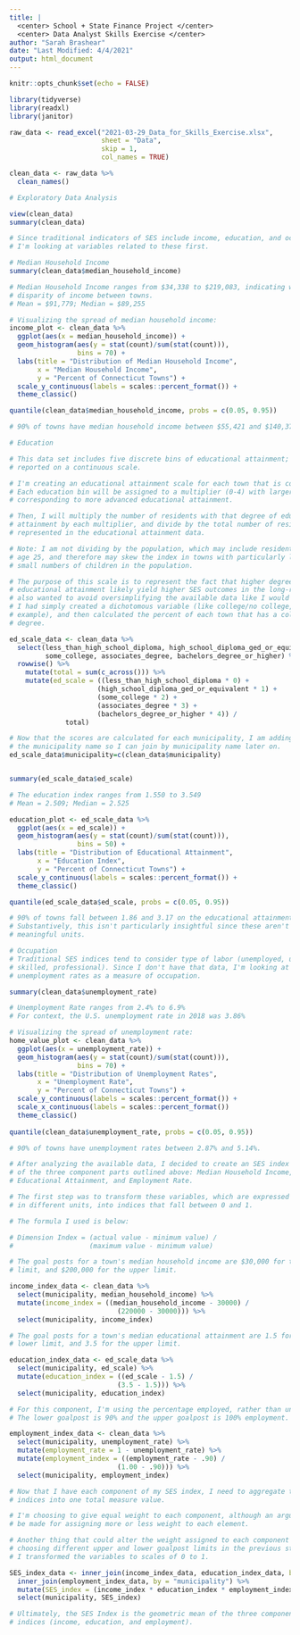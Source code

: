 ```yaml
---
title: |
  <center> School + State Finance Project </center>
  <center> Data Analyst Skills Exercise </center>
author: "Sarah Brashear"
date: "Last Modified: 4/4/2021"
output: html_document
---
```


```r
knitr::opts_chunk$set(echo = FALSE)
```

```r
library(tidyverse)
library(readxl)
library(janitor)
```

```r
raw_data <- read_excel("2021-03-29_Data_for_Skills_Exercise.xlsx",
                       sheet = "Data",
                       skip = 1,
                       col_names = TRUE)

clean_data <- raw_data %>%
  clean_names() 
```

```r
# Exploratory Data Analysis

view(clean_data)
summary(clean_data)

# Since traditional indicators of SES include income, education, and occupation,
# I'm looking at variables related to these first. 
```

```r
# Median Household Income
summary(clean_data$median_household_income)

# Median Household Income ranges from $34,338 to $219,083, indicating wide
# disparity of income between towns. 
# Mean = $91,779; Median = $89,255

# Visualizing the spread of median household income:
income_plot <- clean_data %>%
  ggplot(aes(x = median_household_income)) +
  geom_histogram(aes(y = stat(count)/sum(stat(count))),
                 bins = 70) +
  labs(title = "Distribution of Median Household Income",
       x = "Median Household Income",
       y = "Percent of Connecticut Towns") +
  scale_y_continuous(labels = scales::percent_format()) +
  theme_classic()

quantile(clean_data$median_household_income, probs = c(0.05, 0.95))

# 90% of towns have median household income between $55,421 and $140,375

```

```r
# Education

# This data set includes five discrete bins of educational attainment; it's not 
# reported on a continuous scale.

# I'm creating an educational attainment scale for each town that is continuous.
# Each education bin will be assigned to a multiplier (0-4) with larger values
# corresponding to more advanced educational attainment. 

# Then, I will multiply the number of residents with that degree of educational
# attainment by each multiplier, and divide by the total number of residents
# represented in the educational attainment data. 

# Note: I am not dividing by the population, which may include residents under
# age 25, and therefore may skew the index in towns with particularly large or 
# small numbers of children in the population.

# The purpose of this scale is to represent the fact that higher degrees of 
# educational attainment likely yield higher SES outcomes in the long-run. I 
# also wanted to avoid oversimplifying the available data like I would have if 
# I had simply created a dichotomous variable (like college/no college, for 
# example), and then calculated the percent of each town that has a college 
# degree. 

ed_scale_data <- clean_data %>%
  select(less_than_high_school_diploma, high_school_diploma_ged_or_equivalent, 
         some_college, associates_degree, bachelors_degree_or_higher) %>%
  rowwise() %>% 
    mutate(total = sum(c_across())) %>%
    mutate(ed_scale = ((less_than_high_school_diploma * 0) +
                      (high_school_diploma_ged_or_equivalent * 1) + 
                      (some_college * 2) +
                      (associates_degree * 3) +
                      (bachelors_degree_or_higher * 4)) /
              total)

# Now that the scores are calculated for each municipality, I am adding back in
# the municipality name so I can join by municipality name later on.
ed_scale_data$municipality=c(clean_data$municipality)


summary(ed_scale_data$ed_scale)

# The education index ranges from 1.550 to 3.549
# Mean = 2.509; Median = 2.525

education_plot <- ed_scale_data %>%
  ggplot(aes(x = ed_scale)) +
  geom_histogram(aes(y = stat(count)/sum(stat(count))),
                 bins = 50) +
  labs(title = "Distribution of Educational Attainment",
       x = "Education Index",
       y = "Percent of Connecticut Towns") +
  scale_y_continuous(labels = scales::percent_format()) +
  theme_classic()

quantile(ed_scale_data$ed_scale, probs = c(0.05, 0.95))

# 90% of towns fall between 1.86 and 3.17 on the educational attainment scale.
# Substantively, this isn't particularly insightful since these aren't in 
# meaningful units. 
```

```r
# Occupation
# Traditional SES indices tend to consider type of labor (unemployed, unskilled,
# skilled, professional). Since I don't have that data, I'm looking at 
# unemployment rates as a measure of occupation.

summary(clean_data$unemployment_rate)

# Unemployment Rate ranges from 2.4% to 6.9%
# For context, the U.S. unemployment rate in 2018 was 3.86%

# Visualizing the spread of unemployment rate:
home_value_plot <- clean_data %>%
  ggplot(aes(x = unemployment_rate)) +
  geom_histogram(aes(y = stat(count)/sum(stat(count))),
                 bins = 70) +
  labs(title = "Distribution of Unemployment Rates",
       x = "Unemployment Rate",
       y = "Percent of Connecticut Towns") +
  scale_y_continuous(labels = scales::percent_format()) +
  scale_x_continuous(labels = scales::percent_format())
  theme_classic()
  
quantile(clean_data$unemployment_rate, probs = c(0.05, 0.95))

# 90% of towns have unemployment rates between 2.87% and 5.14%.
```


```r
# After analyzing the available data, I decided to create an SES index made up
# of the three component parts outlined above: Median Household Income, 
# Educational Attainment, and Employment Rate. 

# The first step was to transform these variables, which are expressed 
# in different units, into indices that fall between 0 and 1. 

# The formula I used is below:

# Dimension Index = (actual value - minimum value) / 
#                   (maximum value - minimum value)

```

```r
# The goal posts for a town's median household income are $30,000 for the lower
# limit, and $200,000 for the upper limit. 

income_index_data <- clean_data %>%
  select(municipality, median_household_income) %>%
  mutate(income_index = ((median_household_income - 30000) / 
                           (220000 - 30000))) %>%
  select(municipality, income_index)
```

```r
# The goal posts for a town's median educational attainment are 1.5 for the 
# lower limit, and 3.5 for the upper limit. 

education_index_data <- ed_scale_data %>%
  select(municipality, ed_scale) %>%
  mutate(education_index = ((ed_scale - 1.5) / 
                           (3.5 - 1.5))) %>%
  select(municipality, education_index)
```

```r
# For this component, I'm using the percentage employed, rather than unemployed.
# The lower goalpost is 90% and the upper goalpost is 100% employment.

employment_index_data <- clean_data %>%
  select(municipality, unemployment_rate) %>%
  mutate(employment_rate = 1 - unemployment_rate) %>%
  mutate(employment_index = ((employment_rate - .90) / 
                           (1.00 - .90))) %>%
  select(municipality, employment_index)
```

```r
# Now that I have each component of my SES index, I need to aggregate the 
# indices into one total measure value.

# I'm choosing to give equal weight to each component, although an argument could
# be made for assigning more or less weight to each element. 

# Another thing that could alter the weight assigned to each component part is
# choosing different upper and lower goalpost limits in the previous step, when 
# I transformed the variables to scales of 0 to 1. 

SES_index_data <- inner_join(income_index_data, education_index_data, by = "municipality") %>%
  inner_join(employment_index_data, by = "municipality") %>%
  mutate(SES_index = (income_index * education_index * employment_index)^(1/3)) %>%
  select(municipality, SES_index) 

# Ultimately, the SES Index is the geometric mean of the three component 
# indices (income, education, and employment).
```


